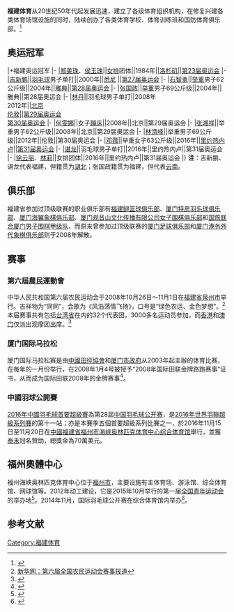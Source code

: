 {{inappropriate tone|time=2016-12-14T18:27:25+00:00}}
'''福建体育'''从20世纪50年代起发展迅速，建立了各级体育组织机构，在修复兴建各类体育场馆设施的同时，陆续创办了各类体育学校、体育训练班和国防体育俱乐部。<ref>{{cite book|author1=中共福建省委宣传部|coauthors=福建省统计局|title=福建改革开放30年|date=2008|publisher=福建人民出版社|url=https://books.google.de/books?id=1c5LAQAAIAAJ&q=}}</ref>
==奥运冠军==
{{wt}} 
|+福建奥运冠军
|-
|[[郑美珠_(排球运动员)|郑美珠]]、[[侯玉珠|侯玉珠]]||[[女排|女排]]团体||1984年||{{USA}}[[洛杉矶|洛杉矶]]||[[第23届奥运会|第23届奥运会]]
|-
|[[吉新鹏|吉新鹏]]||[[羽毛球|羽毛球]]男子单打||2000年||{{AUS}}[[悉尼|悉尼]] ||[[第27届奥运会|第27届奥运会]]
|-
|[[石智勇|石智勇]]||[[举重|举重]]男子62公斤级||2004年||{{GRE}}[[雅典|雅典]]||[[第28届奥运会|第28届奥运会]]
|-
|[[张国政_(举重运动员)|张国政]]||[[举重|举重]]男子69公斤级||2004年||{{GRE}}雅典||第28届奥运会
|-
|[[林丹|林丹]]||羽毛球男子单打||2008年<br />2012年||{{CHN}}[[北京|北京]]<br />{{GBR}}[[伦敦|伦敦]]||[[第29届奥运会|第29届奥运会]]<br />[[2012年奥运会|第30届奥运会]]
|-
|[[何雯娜|何雯娜]]||女子[[蹦床|蹦床]]||2008年||{{CHN}}北京||第29届奥运会
|-
|[[张湘祥|张湘祥]]||举重男子62公斤级||2008年||{{CHN}}北京||第29届奥运会
|-
|[[林清峰|林清峰]]||举重男子69公斤级||2012年||{{GBR}}伦敦||第30届奥运会
|-
|[[邓薇|邓薇]]||举重女子63公斤级||2016年||{{BRA}}[[里约热内卢|里约热内卢]]||[[2016年奥运会|第31届奥运会]]
|-
|[[谌龙|谌龙]]||羽毛球男子单打||2016年||{{BRA}}里约热内卢||第31届奥运会
|-
|[[徐云丽|徐云丽]]、[[林莉_(排球运动员)|林莉]]||女排团体||2016年||{{BRA}}里约热内卢||第31届奥运会
|}
'''注'''：吉新鹏、谌龙代表福建，但籍贯为[[湖北|湖北]]；张国政籍贯为福建，但代表[[云南|云南]]。
==俱乐部==
福建省参加过顶级联赛的职业俱乐部有[[福建鲟篮球俱乐部|福建鲟篮球俱乐部]]、[[厦门特房羽毛球俱乐部|厦门特房羽毛球俱乐部]]、[[厦门海翼象棋俱乐部|厦门海翼象棋俱乐部]]、[[厦门观音山女子围棋队|厦门观音山文化传播有限公司女子围棋俱乐部]]和[[国旅联合厦门男子围棋甲级队|国旅联合厦门男子围棋甲级队]]，而原来曾参加过顶级联赛的[[厦门足球俱乐部|厦门足球俱乐部]]和[[厦门港务外代象棋俱乐部|厦门港务外代象棋俱乐部]]则于2008年解散。

==赛事==
===第六屆農民運動會===
{{main|中華人民共和國第六屆農民運動會}}
中华人民共和国第六届农民运动会于2008年10月26日～11月1日在[[福建省|福建省]][[泉州市|泉州市]]举行。吉祥物为“同同”，会歌为《风浩荡情飞扬》，口号是“绿色农运、金色梦想”。<ref>[http://www.fj.xinhuanet.com/6thnyh/ 新华网：第六届全国农民运动会赛事报道]</ref>
本届赛事共有包括[[台湾省_(中华人民共和国)|台湾省]]在内的32个代表团，3000多名运动员参加，而[[香港|香港]]和[[澳门|澳门]]仅派出观摩团出席。<ref>{{Cite web |url=http://dzrb.dzwww.com/dzzb/dzzb-tyxw/200810/t20081027_4031020.htm |title=大众网：第六届全国农民运动会在泉州开幕 |access-date=2016-12-14 |archive-url=https://web.archive.org/web/20110812102115/http://dzrb.dzwww.com/dzzb/dzzb-tyxw/200810/t20081027_4031020.htm |archive-date=2011-08-12 |dead-url=yes }}</ref>

===厦门国际马拉松===
{{main|厦门国际马拉松}}
厦门国际马拉松赛是由[[中國田徑協會|中國田徑協會]]和[[厦门市政府|厦门市政府]]从2003年起主辦的体育比赛，在每年的一月份举行，在2008年1月4号被授予“2008年国际田联金牌路跑赛事”证书，从而成为国际田联2008年的金牌赛事<ref>{{Cite web |url= http://news.xinhuanet.com/sports/2008-01/04/content_7365737.htm |title= 国际田联授北京、厦门国际马拉松赛金牌证书|author=  |date=2008-01-04|publisher= 新华网 |language= |accessdate= 2014-01-02 |quote= }} </ref>。
===中國羽球公開賽===
{{main|2016年中国羽毛球首要超级赛}}
[[2016年中國羽毛球首要超級賽|2016年中國羽毛球首要超級賽]]為第28屆[[中国羽毛球公开赛|中国羽毛球公开赛]]，是[[2016年世界羽聯超級系列賽|2016年世界羽聯超級系列賽]]的第十一站；亦是本賽季五個首要超級系列比賽之一，於2016年11月15日至11月20日在[[中國|中國]][[福建省|福建省]][[福州市|福州市]][[海峡奥林匹克体育中心综合体育馆|海峡奥林匹克体育中心综合体育馆]]舉行，並獲[[泰禾|泰禾]]冠名贊助，總獎金為70萬美元。
==福州奧體中心==
{{main|福州海峽奧林匹克體育中心}}
福州海峡奥林匹克体育中心位于[[福州市|福州市]]，主要设施有主体育场、游泳馆、综合体育馆、网球馆等。2012年动工建设，它是2015年10月举行的第一届[[全国青年运动会|全国青年运动会]]的举办地<ref >{{cite web |url=http://news.zhulong.com/read199395.htm |language= |title=福州海峡奥体中心3月底场馆验收 |publisher=东南网 |date=015-1-29 |accessdate= |archive-url=https://web.archive.org/web/20160624030517/http://news.zhulong.com/read199395.htm |archive-date=2016-06-24 |dead-url=yes }}</ref>。2014年11月，国际羽毛球公开赛在综合体育馆内举办<ref >{{cite web|url=http://www.chinanews.com/ty/2014/10-30/6734989.shtml | language= | title=首届青运会比赛场馆福州海峡奥体中心体育馆落成 |publisher= 中国新闻网|date=2014年10月30日 |accessdate= }}</ref>。
==参考文献==
{{reflist}}
{{Fujian topics|state=expanded}}
[[Category:福建体育|Category:福建体育]]